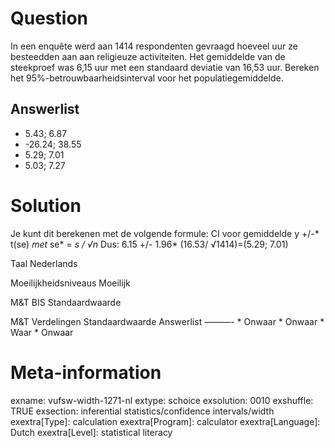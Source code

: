 Question
========
In een enquête werd aan 1414 respondenten gevraagd hoeveel uur ze besteedden aan aan religieuze activiteiten. Het gemiddelde van de steekproef was 6,15 uur met een standaard deviatie van 16,53 uur. Bereken het 95%-betrouwbaarheidsinterval voor het populatiegemiddelde.

Answerlist
----------
* 5.43; 6.87
* -26.24; 38.55
* 5.29; 7.01
* 5.03; 7.27

Solution
========

Je kunt dit berekenen met de volgende formule: CI voor gemiddelde y +/-* t(se) *met *se* = *s / √n*  Dus: 6.15 +/- 1.96\* (16.53/ √1414)=(5.29; 7.01)

Taal Nederlands

Moeilijkheidsniveaus Moeilijk

M&T BIS Standaardwaarde

M&T Verdelingen Standaardwaarde
Answerlist
----------
* Onwaar
* Onwaar
* Waar
* Onwaar

Meta-information
================
exname: vufsw-width-1271-nl
extype: schoice
exsolution: 0010
exshuffle: TRUE
exsection: inferential statistics/confidence intervals/width
exextra[Type]: calculation
exextra[Program]: calculator
exextra[Language]: Dutch
exextra[Level]: statistical literacy

